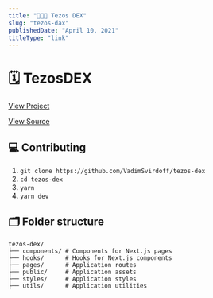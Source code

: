 ```yaml
---
title: "💸💸💸 Tezos DEX"
slug: "tezos-dax"
publishedDate: "April 10, 2021"
titleType: "link"
---
```


# 🗓 TezosDEX

[View Project](https://tezos-fa2-defi.vercel.app/)

[View Source](https://github.com/VadimSvirdoff/tezos-dex)


## 💻 Contributing

1. `git clone https://github.com/VadimSvirdoff/tezos-dex`
2. `cd tezos-dex`
3. `yarn`
3. `yarn dev`

## 🗂 Folder structure

```
tezos-dex/
├── components/ # Components for Next.js pages
├── hooks/      # Hooks for Next.js components
├── pages/      # Application routes
├── public/     # Application assets
├── styles/     # Application styles
├── utils/      # Application utilities
```